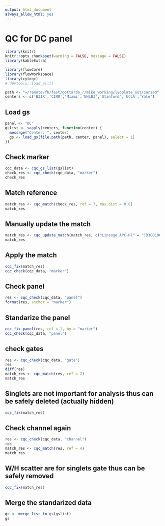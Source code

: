 ```yaml
---
output: html_document
always_allow_html: yes
---
```

# QC for DC panel


```r
library(knitr)
knitr::opts_chunk$set(warning = FALSE, message = FALSE)
library(kableExtra)
```


```r
library(flowCore)
library(flowWorkspace)
library(cytoqc)
# devtools::load_all()
```
```r
path <- "~/remote/fh/fast/gottardo_r/mike_working/lyoplate_out/parsed"
centers <- c('BIIR','CIMR','Miami','NHLBI','Stanford','UCLA','Yale')
```

## Load gs
```r
panel <- "DC"
gslist <- sapply(centers, function(center) {
  message("Center: ", center)
  gs <- load_gs(file.path(path, center, panel), select = 1)
})

```
## Check marker
```r
cqc_data <- cqc_gs_list(gslist)
check_res <- cqc_check(cqc_data, "marker")
check_res
```

## Match reference
```r
match_res <- cqc_match(check_res, ref = 7, max.dist = 0.6)
match_res
```

## Manually update the match
```r
match_res <- cqc_update_match(match_res, c("Lineage APC-H7" = "CD3CD19CD20"))
match_res
```

## Apply the match
```r
cqc_fix(match_res)
cqc_check(cqc_data, "marker")
```

## Check panel
```r
res <- cqc_check(cqc_data, "panel")
format(res, anchor = "marker")
```

## Standarize the panel
```r
cqc_fix_panel(res, ref = 1, by = "marker")
cqc_check(cqc_data, "panel")
```

## check gates
```r
res <- cqc_check(cqc_data, "gate")
res
diff(res)
match_res <- cqc_match(res, ref = 2)
match_res
```

## Singlets are not important for analysis thus can be safely deleted (actually hidden)
```r
cqc_fix(match_res)
```

## Check channel again
```r
res <- cqc_check(cqc_data, "channel")
res
match_res <- cqc_match(res, ref = 4)
match_res
```

## W/H scatter are for singlets gate thus can be safely removed
```r
cqc_fix(match_res)
```

## Merge the standarized data 
```r
gs <- merge_list_to_gs(gslist)
gs
```

